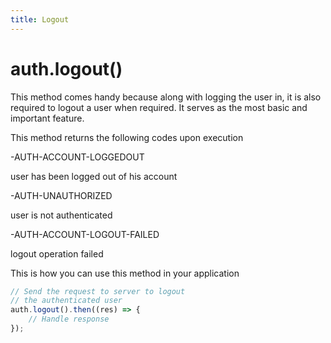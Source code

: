 ```yaml
---
title: Logout
---
```


# auth.logout()

This method comes handy because along with logging the user in, it is also required to logout a user when required. It serves as the most basic and important feature.

This method returns the following codes upon execution

-AUTH-ACCOUNT-LOGGEDOUT

user has been logged out of his account

-AUTH-UNAUTHORIZED

user is not authenticated

-AUTH-ACCOUNT-LOGOUT-FAILED

logout operation failed

This is how you can use this method in your application

```js
// Send the request to server to logout
// the authenticated user
auth.logout().then((res) => {
    // Handle response
});
```